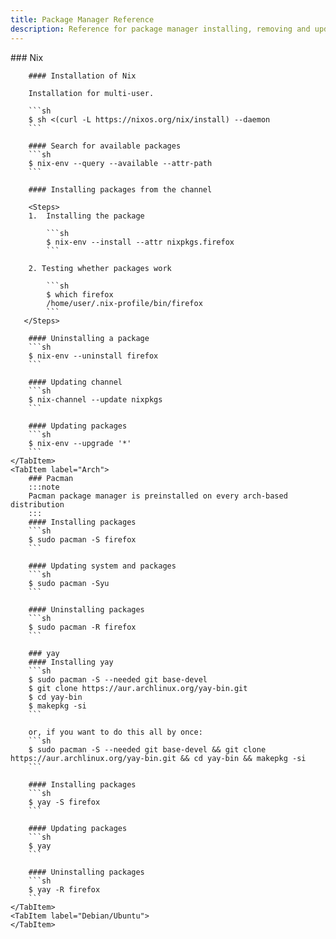 ```yaml
---
title: Package Manager Reference
description: Reference for package manager installing, removing and updating system
---
```



<Tabs>
    <TabItem label="System Agnostic">
        ### Nix

        #### Installation of Nix

        Installation for multi-user.

        ```sh 
        $ sh <(curl -L https://nixos.org/nix/install) --daemon
        ```

        #### Search for available packages
        ```sh
        $ nix-env --query --available --attr-path
        ```

        #### Installing packages from the channel
        
        <Steps>
        1.  Installing the package

            ```sh  
            $ nix-env --install --attr nixpkgs.firefox
            ```

        2. Testing whether packages work

            ```sh
            $ which firefox
            /home/user/.nix-profile/bin/firefox
            ```
       </Steps>

        #### Uninstalling a package
        ```sh
        $ nix-env --uninstall firefox
        ```

        #### Updating channel
        ```sh
        $ nix-channel --update nixpkgs
        ```

        #### Updating packages
        ```sh
        $ nix-env --upgrade '*'
        ```
    </TabItem>
    <TabItem label="Arch">
        ### Pacman
        :::note
        Pacman package manager is preinstalled on every arch-based distribution
        :::
        #### Installing packages
        ```sh
        $ sudo pacman -S firefox
        ```

        #### Updating system and packages
        ```sh
        $ sudo pacman -Syu
        ```

        #### Uninstalling packages
        ```sh
        $ sudo pacman -R firefox
        ```

        ### yay
        #### Installing yay
        ```sh
        $ sudo pacman -S --needed git base-devel
        $ git clone https://aur.archlinux.org/yay-bin.git
        $ cd yay-bin
        $ makepkg -si
        ```

        or, if you want to do this all by once:
        ```sh
        $ sudo pacman -S --needed git base-devel && git clone https://aur.archlinux.org/yay-bin.git && cd yay-bin && makepkg -si
        ```

        #### Installing packages
        ```sh
        $ yay -S firefox
        ```

        #### Updating packages
        ```sh
        $ yay
        ```

        #### Uninstalling packages
        ```sh
        $ yay -R firefox
        ```
    </TabItem>
    <TabItem label="Debian/Ubuntu">
    </TabItem>
</Tabs>
